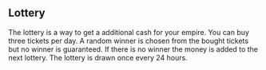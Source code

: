 ## Lottery

The lottery is a way to get a additional cash for your empire. You can buy three tickets per day. A random winner is chosen from the bought tickets but no winner is guaranteed. If there is no winner the money is added to the next lottery. The lottery is drawn once every 24 hours.
